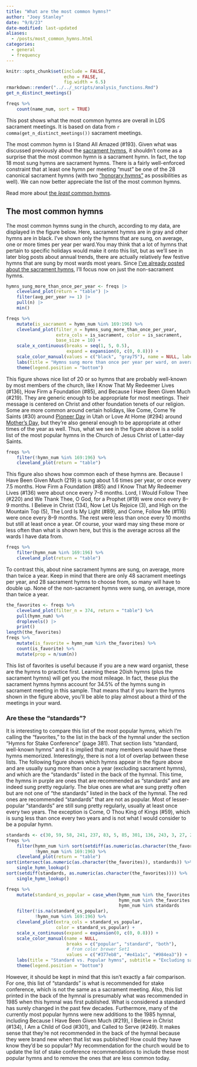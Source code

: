 ```yaml
---
title: "What are the most common hymns?"
author: "Joey Stanley"
date: "9/8/23"
date-modified: last-updated
aliases: 
  - /posts/most_common_hymns.html
categories:
  - general
  - frequency
---
```


```r
knitr::opts_chunk$set(include = FALSE,
                      echo = FALSE,
                      fig.width = 6.5)
rmarkdown::render("../../_scripts/analysis_functions.Rmd")
get_n_distinct_meetings()
```

```r
freqs %>%
    count(name_num, sort = TRUE)
```

This post shows what the most common hymns are overall in LDS sacrament meetings. It is based on data from `r comma(get_n_distinct_meetings())` sacrament meetings.

The most common hymn is <hymn>I Stand All Amazed (#193)</hymn>. Given what was discussed previously about the [sacrament hymns](/posts/sacrament), it shouldn't come as a surprise that the most common hymn is a sacrament hymn. In fact, the top 18 most sung hymns are sacrament hymns. There is a fairly well-enforced constraint that at least one hymn per meeting "must" be one of the 28 canonical sacrament hymns (with two ["honorary hymns"](/posts/sacrament/index.html#non-sacrament-hymns) as possibilities as well). We can now better appreciate the list of the most common hymns.

:::callout-note

Read more about [the *least* common hymns](/posts/least-common-hymns). 

:::

## The most common hymns

The most common hymns sung in the church, according to my data, are displayed in the figure below. Here, sacrament hymns are in gray and other hymns are in black. I've shown only the hymns that are sung, on average, one or more times per year per ward.[You may think that a lot of hymns that pertain to specific holidays would make it onto this list, but as we'll see in later blog posts about annual trends, there are actually relatively few festive hymns that are sung by most wards most years.]{.aside} Since [I've already posted about the sacrament hymns](/posts/sacrament), I'll focus now on just the non-sacrament hymns.

```r
hymns_sung_more_than_once_per_year <- freqs |> 
    cleveland_plot(return = "table") |> 
    filter(avg_per_year >= 1) |> 
    pull(n) |> 
    min()

freqs %>%
    mutate(is_sacrament = hymn_num %in% 169:196) %>%
    cleveland_plot(filter_n = hymns_sung_more_than_once_per_year, 
                   extra_cols = is_sacrament, color = is_sacrament, 
                   base_size = 10) + 
    scale_x_continuous(breaks = seq(1, 5, 0.5),
                       expand = expansion(0, c(0, 0.8))) + 
    scale_color_manual(values = c("black", "gray75"), name = NULL, labels = c("Non-sacrament hymn", "Sacrament hymn")) + 
    labs(title = "Hymns sung more than once per year per ward, on average") + 
    theme(legend.position = "bottom") 
```

This figure shows nice list of 20 or so hymns that are probably well-known by most members of the church, like <hymn>I Know That My Redeemer Lives (#136)</hymn>, <hymn>How Firm a Foundation (#85)</hymn>, and <hymn>Because I Have Been Given Much (#219)</hymn>. They are generic enough to be appropriate for most meetings. Their message is centered on Christ and other foundation tenets of our religion. Some are more common around certain holidays, like <hymn>Come, Come Ye Saints (#30)</hymn> around [Pioneer Day](/posts/pioneer_day) in Utah or <hymn>Love At Home (#294)</hymn> around [Mother's Day](/posts/mothers_day), but they're also general enough to be appropriate at other times of the year as well. Thus, what we see in the figure above is a solid list of the most popular hymns in the Church of Jesus Christ of Latter-day Saints.

```r
freqs %>%
    filter(!hymn_num %in% 169:196) %>%
    cleveland_plot(return = "table")
```


This figure also shows how common each of these hymns are. <hymn>Because I Have Been Given Much (219)</hymn> is sung about 1.6 times per year, or once every 7.5 months. <hymn>How Firm a Foundation (#85)</hymn> and <hymn>I Know That My Redeemer Lives (#136)</hymn> were about once every 7--8 months. <hymn>Lord, I Would Follow Thee (#220)</hymn> and <hymn>We Thank Thee, O God, for a Prophet (#19)</hymn> were once every 8--9 months. <hymn>I Believe in Christ (134)</hymn>, <hymn>Now Let Us Rejoice (3)</hymn>, and <hymn>High on the Mountain Top (5)</hymn>, <hymn>The Lord Is My Light (#89)</hymn>, and <hymn>Come, Follow Me (#116)</hymn> were once every 8--9 months. The rest were less than once every 10 months but still at least once a year. Of course, your ward may sing these more or less often than what is shown here, but this is the average across all the wards I have data from.

```r
freqs %>%
    filter(hymn_num %in% 169:196) %>%
    cleveland_plot(return = "table")
```

To contrast this, about nine sacrament hymns are sung, on average, more than twice a year. Keep in mind that there are only 48 sacrament meetings per year, and 28 sacrament hymns to choose from, so many will have to double up. None of the non-sacrament hymns were sung, on average, more than twice a year.

```r
the_favorites <- freqs %>%
    cleveland_plot(filter_n = 374, return = "table") %>%
    pull(hymn_num) %>%
    droplevels() |> 
    print()
length(the_favorites)
freqs %>%
    mutate(is_favorite = hymn_num %in% the_favorites) %>%
    count(is_favorite) %>%
    mutate(prop = n/sum(n))
```

This list of favorites is useful because if you are a new ward organist, these are the hymns to practice first. Learning these 20ish hymns (plus the sacrament hymns) will get you the most mileage. In fact, these plus the sacrament hymns hymns account for 34.5% of the hymns sung in sacrament meeting in this sample. That means that if you learn the hymns shown in the figure above, you'll be able to play almost about a third of the meetings in your ward.

### Are these the "standards"?

It is interesting to compare this list of the most popular hymns, which I'm calling the "favorites," to the list in the back of the hymnal under the section "Hymns for Stake Conference" (page 381). That section lists "standard, well-known hymns" and it is implied that many members would have these hymns memorized. Interestingly, there is not a lot of overlap between these lists. The following figure shows which hymns appear in the figure above and are usually sung more than once a year (excluding sacrament hymns), and which are the "standards" listed in the back of the hymnal. This time, the hymns in purple are ones that are recommended as "standards" and are indeed sung pretty regularly. The blue ones are what are sung pretty often but are not one of "the standards" listed in the back of the hymnal. The red ones are recommended "standards" that are not as popular. Most of lesser-popular "standards" are still sung pretty regularly, usually at least once every two years. The exception is <hymn>Come, O Thou King of Kings (#59)</hymn>, which is sung less than once every two years and is not what I would consider to be a popular hymn.

```r
standards <- c(30, 59, 58, 241, 237, 83, 5, 85, 301, 136, 243, 3, 27, 252, 6, 147, 2, 19)
freqs %>%
    filter(hymn_num %in% sort(setdiff(as.numeric(as.character(the_favorites)), standards)),
           !hymn_num %in% 169:196) %>%
    cleveland_plot(return = "table")
sort(intersect(as.numeric(as.character(the_favorites)), standards)) %>%
    single_hymn_lookup()
sort(setdiff(standards, as.numeric(as.character(the_favorites)))) %>%
    single_hymn_lookup()
```

```r
freqs %>%
    mutate(standard_vs_popular = case_when(hymn_num %in% the_favorites & hymn_num %in% standards ~ "both",
                                           hymn_num %in% the_favorites ~ "popular",
                                           hymn_num %in% standards     ~ "standard")) %>%
    filter(!is.na(standard_vs_popular),
           !hymn_num %in% 169:196) %>%
    cleveland_plot(extra_cols = standard_vs_popular, 
                   color = standard_vs_popular) + 
    scale_x_continuous(expand = expansion(0, c(0, 0.8))) + 
    scale_color_manual(name = NULL,
                       breaks = c("popular", "standard", "both"),
                       # from color brewer Set1
                       values = c("#377eb8", "#e41a1c", "#984ea3")) + 
    labs(title = "Standard vs. Popular hymns", subtitle = "Excluding sacrament hymns") + 
    theme(legend.position = "bottom")
```

However, it should be kept in mind that this isn't exactly a fair comparison. For one, this list of "standards" is what is recommended for stake conference, which is not the same as a sacrament meeting. Also, this list printed in the back of the hymnal is presumably what was recommended in 1985 when this hymnal was first published. What is considered a standard has surely changed in the past few decades. Furthermore, many of the currently most popular hymns were new additions to the 1985 hymnal, including <hymn>Because I Have Been Given Much (#219)</hymn>, <hymn>I Believe in Christ (#134)</hymn>, <hymn>I Am a Child of God (#301)</hymn>, and <hymn>Called to Serve (#249)</hymn>. It makes sense that they're not recommended in the back of the hymnal because they were brand new when that list was published! How could they have know they'd be so popular? My recommendation for the church would be to update the list of stake conference recommendations to include these most popular hymns and to remove the ones that are less common today.

